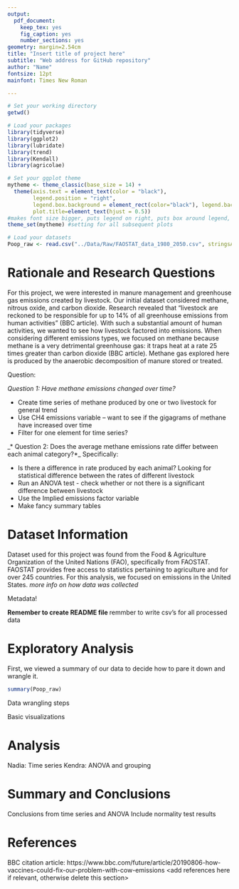 ```yaml
---
output: 
  pdf_document:
    keep_tex: yes
    fig_caption: yes
    number_sections: yes
geometry: margin=2.54cm
title: "Insert title of project here"
subtitle: "Web address for GitHub repository"
author: "Name"
fontsize: 12pt
mainfont: Times New Roman

---
```


\newpage
\tableofcontents 
\newpage
\listoftables 
\newpage
\listoffigures 
\newpage

```r
# Set your working directory
getwd()

# Load your packages
library(tidyverse)
library(ggplot2)
library(lubridate)
library(trend)
library(Kendall)
library(agricolae)

# Set your ggplot theme
mytheme <- theme_classic(base_size = 14) + 
  theme(axis.text = element_text(color = "black"), 
        legend.position = "right", 
        legend.box.background = element_rect(color="black"), legend.background = element_blank(),  
        plot.title=element_text(hjust = 0.5))
#makes font size bigger, puts legend on right, puts box around legend, centers title in middle
theme_set(mytheme) #setting for all subsequent plots

# Load your datasets
Poop_raw <- read.csv("../Data/Raw/FAOSTAT_data_1980_2050.csv", stringsAsFactors = TRUE) 
```


# Rationale and Research Questions

For this project, we were interested in manure management and greenhouse gas emissions created by livestock.  Our initial dataset considered methane, nitrous oxide, and carbon dioxide. Research revealed that "livestock are reckoned to be responsible for up to 14% of all greenhouse emissions from human activities" (BBC article).  With such a substantial amount of human activities, we wanted to see how livestock factored into emissions. When considering different emissions types, we focused on methane because methane is a very detrimental greenhouse gas: it traps heat at a rate 25 times greater than carbon dioxide (BBC article).  Methane gas explored here is produced by the anaerobic decomposition of manure stored or treated.  

Question:

_*Question 1: Have methane emissions changed over time?*_

* Create time series of methane produced by one or two livestock for general trend
+ Use CH4 emissions variable – want to see if the gigagrams of methane have increased over time 
+ Filter for one element for time series?

_* Question 2: Does the average methane emissions rate differ between each animal category?*_
Specifically:

* Is there a difference in rate produced by each animal? Looking for statistical difference between the rates of different livestock
+ Run an ANOVA test - check whether or not there is a significant difference between livestock 
+ Use the Implied emissions factor variable 
+ Make fancy summary tables


\newpage

# Dataset Information

Dataset used for this project was found from the Food & Agriculture Organization of the United Nations (FAO), specifically from FAOSTAT.  FAOSTAT provides free access to statistics pertaining to agriculture and for over 245 countries.  For this analysis, we focused on emissions in the United States. *more info on how data was collected*

Metadata!

**Remember to create README file
**remmber to write csv's for all processed data

\newpage

# Exploratory Analysis 

First, we viewed a summary of our data to decide how to pare it down and wrangle it. 
```r
summary(Poop_raw)
```


Data wrangling steps

Basic visualizations



\newpage

# Analysis

Nadia: Time series
Kendra: ANOVA and grouping






\newpage

# Summary and Conclusions

Conclusions from time series and ANOVA
Include normality test results

\newpage

# References
BBC citation article: https://www.bbc.com/future/article/20190806-how-vaccines-could-fix-our-problem-with-cow-emissions
<add references here if relevant, otherwise delete this section> 
